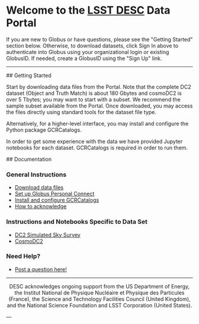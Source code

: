 
# Welcome to the [LSST DESC](https://lsstdesc.org/) Data Portal

If you are new to Globus or have questions, please see the "Getting Started" section below. Otherwise, to download datasets, click Sign In above to authenticate into Globus using your organizational login or existing GlobusID. If needed, create a GlobusID using the "Sign Up" link.

<hr />

<SimpleGrid columns={2} spacing={10}>

<Box>
  ## Getting Started

Start by downloading data files from the Portal. Note that the complete DC2 dataset (Object and Truth Match) is about 180 Gbytes and cosmoDC2 is over 5 Tbytes; you may want to start with a subset. We recommend the sample subset available from the Portal. Once downloaded, you may access the files directly using standard tools for the dataset file type.

Alternatively, for a higher-level interface, you may install and configure the Python package GCRCatalogs.

In order to get some experience with the data we have provided Jupyter notebooks for each dataset. GCRCatalogs is required in order to run them.
</Box>

<Box>
  ## Documentation
  
  ### General Instructions
  - [Download data files](/doc/download)
  - [Set up Globus Personal Connect](/doc/globus_personal)
  - [Install and configure GCRCatalogs](/doc/install_gcr)
  - [How to acknowledge](/doc/how_to_acknowledge)
  
  ### Instructions and Notebooks Specific to Data Set
  - [DC2 Simulated Sky Survey](/doc/dc2_sim_sky_survey)
  - [CosmoDC2](/doc/cosmodc2)
  
  ### Need Help?
  - [Post a question here!](https://github.com/LSSTDESC/desc-data-portal/discussions)
</Box>

</SimpleGrid>

<hr />

<Center>
  <Text fontSize="sm">
  DESC acknowledges ongoing support from the US Department of Energy, the Institut National de Physique Nucléaire et Physique des Particules (France), the Science and Technology Facilities Council (United Kingdom), and the National Science Foundation and LSST Corporation (United States).
  </Text>
</Center>

––
